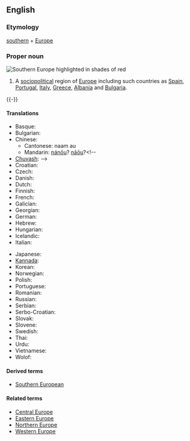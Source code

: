 ==English==
{{wikipedia}}

===Etymology===
[[southern]] + [[Europe]]

===Proper noun===
[[Image:SEUROPE.jpg|thumb|right|Southern Europe highlighted in shades of red]]
{{en-proper noun|sg=[[southern|Southern]] [[Europe]]}}

# A [[sociopolitical]] region of [[Europe]] including such countries as [[Spain]], [[Portugal]], [[Italy]], [[Greece]], [[Albania]] and [[Bulgaria]].

{{-}}
====Translations====
{{trans-top|Southern Europe}}
* Basque: {{t|eu|Hegoaldeko Europa}}
* Bulgarian: {{t|bg|Южна Европа|tr=Južna Evropa}}
* Chinese: {{zh-ts|南歐|南欧}}
** Cantonese: naam au
** Mandarin: [[nánōu]]? [[nāōu]]?<!--
* [[Chuvash]]: {{t|cv|Кăнтăр Европа}}-->
* Croatian: {{t|hr|Južna Europa|f}}
* Czech: {{t|cs|Jižní Evropa}}
* Danish: {{t|da|Sydeuropa}}
* Dutch: {{t|nl|Zuid-Europa}}
* Finnish: {{t|fi|Etelä-Eurooppa}}
* French: {{t|fr|Europe du Sud}}
* Galician: {{t|gl|Europa meridional|f}}
* Georgian: {{t|ka|სამხრეთი ევროპა}}
* German: {{t|de|Südeuropa|n}}
* Hebrew: {{t|he|דרום אירופה}}
* Hungarian: {{t|hu|Dél-Európa}}
* Icelandic: {{t|is|Suður-Evrópa}}
* Italian: {{t|it|Europa meridionale}}
{{trans-mid}}
* Japanese: {{t|ja|南ヨーロッパ}}
* [[Kannada]]: {{t|kn|ದಕ್ಷಿಣ ಯುರೋಪ್}}
* Korean: {{t|ko|남유럽}}
* Norwegian: {{t|no|Syd-Europa}}
* Polish: {{t|pl|Europa Południowa|f}}
* Portuguese: {{t|pt|Europa meridional}}
* Romanian: {{t|ro|Europa de Sud|f}}
* Russian: {{t|ru|Южная Европа|tr=Južnaja Evropa|f}}
* Serbian: {{t|sr|Јужна Европа}}
* Serbo-Croatian: {{t|sh|Južna Evropa}}
* Slovak: {{t|sk|Južná Európa}}
* Slovene: {{t|sl|Južna Evropa}}
* Swedish: {{t|sv|Sydeuropa}}
* Thai: {{t|th|ยุโรปใต้}}
* Urdu: {{t|ur|جنوبی یورپ}}
* Vietnamese: {{t|vi|Nam Âu}}
* Wolof: {{t|wo|Bëj-saalumu Tugal}}
{{trans-bot}}

====Derived terms====
* [[Southern European]]

====Related terms====
* [[Central Europe]]
* [[Eastern Europe]]
* [[Northern Europe]]
* [[Western Europe]]